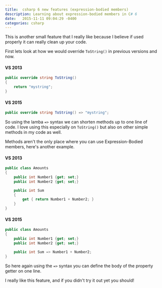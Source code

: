 ```yaml
---
title:  csharp 6 new features (expression-bodied members)
description: Learning about expression-bodied members in C# 6
date:   2015-11-11 09:04:29 -0400
categories: csharp
---
```

This is another small feature that I really like because I believe if used properly it can really clean up your code.

First lets look at how we would override `ToString()` in previous versions and now.
#### VS 2013
```csharp
public override string ToString()
{
    return "mystring";
}
```
#### VS 2015
```csharp
public override string ToString() => "mystring";
```
So using the lamba `=>` syntax we can shorten methods up to one line of code. I love using this especially on `ToString()` but also on other simple methods in my code as well.

Methods aren't the only place where you can use Expression-Bodied members, here's another example.
#### VS 2013
```csharp
public class Amounts
{
    public int Number1 {get; set;}
    public int Number2 {get; set;}

    public int Sum
    {
        get { return Number1 + Number2; }
    }
}
```
#### VS 2015
```csharp
public class Amounts
{
    public int Number1 {get; set;}
    public int Number2 {get; set;}

    public int Sum => Number1 + Number2;
}
```
So here again using the `=>` syntax you can define the body of the property getter on one line.

I really like this feature, and if you didn't try it out yet you should!